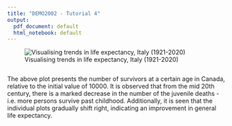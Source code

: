 ```yaml
---
title: "DEMO2002 - Tutorial 4"
output:
  pdf_document: default
  html_notebook: default
---
```


![Visualising trends in life expectancy, Italy (1921-2020)](CANlx.png)
```r
```
The above plot presents the number of survivors at a certain age in Canada, relative to the initial value of 10000. It is observed that from the mid 20th century, there is a marked decrease in the number of the juvenile deaths - i.e. more persons survive past childhood. Additionally, it is seen that the individual plots gradually shift right, indicating an improvement in general life expectancy.